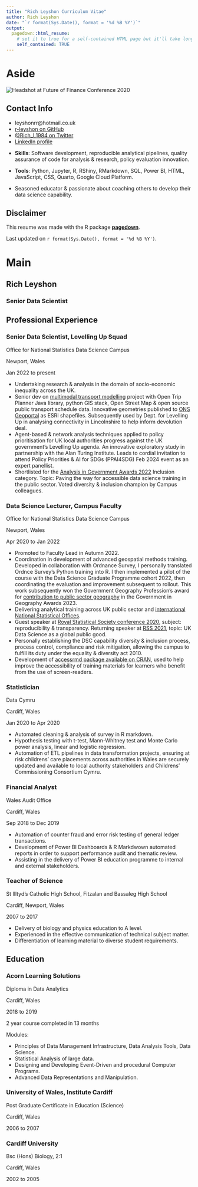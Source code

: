 ```yaml
---
title: "Rich Leyshon Curriculum Vitae"
author: Rich Leyshon
date: "`r format(Sys.Date(), format = '%d %B %Y')`"
output:
  pagedown::html_resume:
    # set it to true for a self-contained HTML page but it'll take longer to render
    self_contained: TRUE
---
```


Aside
====================================


<img src="./www/fin-conf-2020-bw.jpg" alt="Headshot at Future of Finance Conference 2020"/>


Contact Info {#contact}
--------------------------------------------------------------------------------
<div>
- <i class="fa fa-envelope"></i> leyshonrr@hotmail.co.uk
- <i class="fab fa-github-square"></i> [r-leyshon on GitHub](https://github.com/r-leyshon)
- <i class="fab fa-twitter-square"></i> [@Rich_L1984 on Twitter](https://twitter.com/Rich_L1984)
- <i class="fab fa-linkedin"></i> [LinkedIn profile](https://www.linkedin.com/in/richard-leyshon-316121163/)
<br>
</div>


- **Skills**: Software development, reproducible analytical pipelines, quality assurance of code for analysis & research, policy evaluation innovation.

- **Tools**: Python, Jupyter, R, RShiny, RMarkdown, SQL, Power BI, HTML, JavaScript, CSS,
Quarto, Google Cloud Platform.

- Seasoned educator & passionate about coaching others to develop their data science capability.


Disclaimer {#disclaimer}
--------------------------------------------------------------------------------

This resume was made with the R package [**pagedown**](https://github.com/rstudio/pagedown).

Last updated on `r format(Sys.Date(), format = '%d %B %Y')`.



Main
================================================================================

Rich Leyshon {#title}
--------------------------------------------------------------------------------

### Senior Data Scientist


Professional Experience {data-icon=suitcase data-concise=true}
--------------------------------------------------------------------------------

### Senior Data Scientist, Levelling Up Squad

Office for National Statistics Data Science Campus

Newport, Wales

Jan 2022 to present

- Undertaking research & analysis in the domain of socio-economic inequality across the UK.
- Senior dev on [multimodal transport modelling](https://datasciencecampus.ons.gov.uk/using-open-data-to-understand-hyperlocal-differences-in-uk-public-transport-availability/) project with Open Trip Planner Java library, python GIS stack, Open Street Map & open source public transport schedule data. Innovative geometries published to [ONS Geoportal](https://geoportal.statistics.gov.uk/search?q=isochrones) as ESRI shapefiles. Subsequently used by Dept. for Levelling Up in analysing connectivity in Lincolnshire to help inform devolution deal.
- Agent-based & network analysis techniques applied to policy prioritisation for UK local authorities progress against the UK government's Levelling Up agenda. An innovative exploratory study in partnership with the Alan Turing Institute. Leads to cordial invitation to attend Policy Priorities & AI for SDGs (PPAI4SDG) Feb 2024 event as an expert panellist.
- Shortlisted for the [Analysis in Government Awards 2022](https://analysisfunction.civilservice.gov.uk/news/analysis-in-government-awards-2022-shortlist/) Inclusion category. Topic: Paving the way for accessible data science training in the public sector. Voted diversity & inclusion champion by Campus colleagues.

### Data Science Lecturer, Campus Faculty

Office for National Statistics Data Science Campus

Newport, Wales

Apr 2020 to Jan 2022

- Promoted to Faculty Lead in Autumn 2022.
- Coordination in development of advanced geospatial methods training. Developed in collaboration with Ordnance Survey, I personally translated Ordnce Survey's Python training into R. I then implemented a pilot of the course with the Data Science Graduate Programme cohort 2022, then coordinating the evaluation and improvement subsequent to rollout. This work subsequently won the Government Geography Profession's award for [contribution to public sector geography](https://twitter.com/GovGeo/status/1658156885676109832) in the Government in Geography Awards 2023. 
- Delivering analytical training across UK public sector and [international National Statistical Offices](https://datasciencecampus.ons.gov.uk/taking-reproducible-analytical-pipelines-on-a-virtual-tour-first-stop-the-caribbean/).
- Guest speaker at [Royal Statistical Society conference 2020](https://rss.org.uk/RSS/media/File-library/Conference/Programme-for-RSS-2020-Online-conference.pdf), subject: reproducibility & transparency. Returning speaker at [RSS 2021](https://rss.org.uk/news-publication/news-publications/2021/general-news/conference-2021-uk-data-science-as-a-global-public/), topic: UK Data Science as a global public good.
- Personally establishing the DSC capability diversity & inclusion process, process control, compliance and risk mitigation, allowing the campus to fulfill its duty under the equality & diversity act 2010.
- Development of [accessrmd package available on CRAN](https://cran.r-project.org/package=accessrmd), used to help improve the accessibility of training materials for learners who benefit from the use of screen-readers.

### Statistician  

Data Cymru  

Cardiff, Wales

Jan 2020 to Apr 2020

- Automated cleaning & analysis of survey in R markdown.
- Hypothesis testing with t-test, Mann-Whitney test and Monte Carlo power
analysis, linear and logistic regression.
- Automation of ETL pipelines in data transformation projects, ensuring at risk childrens' care placements across authorities in Wales are securely updated and available to local authority stakeholders and Childrens' Commissioning Consortium Cymru.

### Financial Analyst

Wales Audit Office  

Cardiff, Wales  

Sep 2018 to Dec 2019

- Automation of counter fraud and error risk testing of general ledger
transactions.
- Development of Power BI Dashboards & R Markdwown automated reports in order to support performance audit and thematic review.
- Assisting in the delivery of Power BI education programme to internal and external stakeholders.

### Teacher of Science  

St Illtyd's Catholic High School, Fitzalan and Bassaleg High School  

Cardiff, Newport,  Wales

2007 to 2017

- Delivery of biology and physics education to A level.
- Experienced in the effective communication of technical subject matter.
- Differentiation of learning material to diverse student requirements.







Education {data-icon=graduation-cap data-concise=true}
--------------------------------------------------------------------------------

### Acorn Learning Solutions
Diploma in Data Analytics

Cardiff, Wales

2018 to 2019

2 year course completed in 13 months

Modules: 

- Principles of Data Management Infrastructure, Data Analysis Tools, Data Science.
- Statistical Analysis of large data.
- Designing and Developing Event-Driven and procedural Computer Programs.
- Advanced Data Representations and Manipulation.

### University of Wales, Institute Cardiff
Post Graduate Certificate in Education (Science)

Cardiff, Wales

2006 to 2007

### Cardiff University
Bsc (Hons) Biology, 2:1

Cardiff, Wales

2002 to 2005
